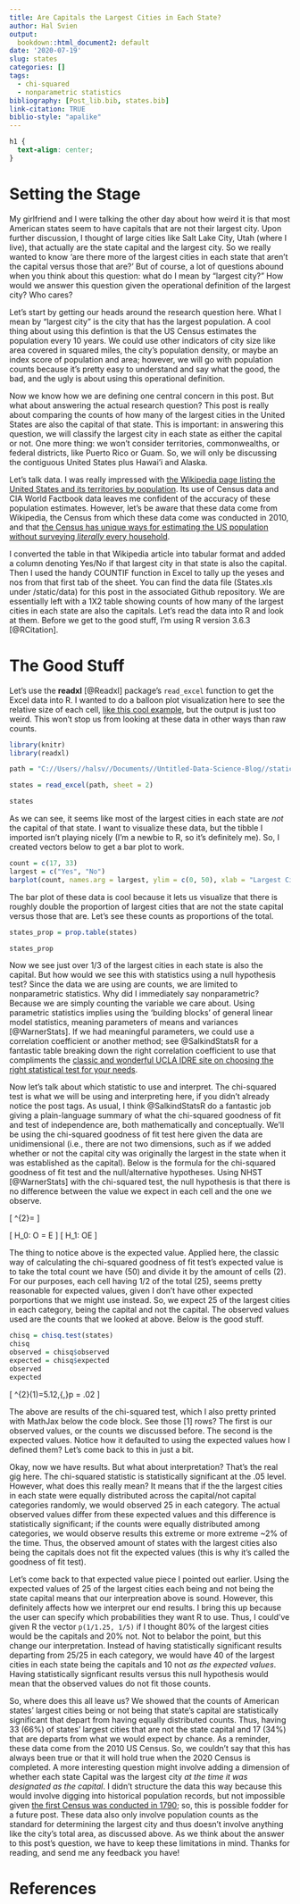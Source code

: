 ```yaml
---
title: Are Capitals the Largest Cities in Each State?
author: Hal Svien
output: 
  bookdown::html_document2: default
date: '2020-07-19'
slug: states
categories: []
tags:
  - chi-squared
  - nonparametric statistics
bibliography: [Post_lib.bib, states.bib]
link-citation: TRUE
biblio-style: "apalike"
---
```

```css
h1 {
  text-align: center;
}
```
# Setting the Stage

My girlfriend and I were talking the other day about how weird it is that most American states seem to have capitals that are not their largest city. Upon further discussion, I thought of large cities like Salt Lake City, Utah (where I live), that actually are the state capital and the largest city. So we really wanted to know 'are there more of the largest cities in each state that aren't the capital versus those that are?' But of course, a lot of questions abound when you think about this question: what do I mean by "largest city?" How would we answer this question given the operational definition of the largest city? Who cares?

Let's start by getting our heads around the research question here. What I mean by "largest city" is the city that has the largest population. A cool thing about using this defintion is that the US Census estimates the population every 10 years. We could use other indicators of city size like area covered in squared miles, the city's population density, or maybe an index score of population and area; however, we will go with population counts because it's pretty easy to understand and say what the good, the bad, and the ugly is about using this operational definition.

Now we know how we are defining one central concern in this post. But what about answering the actual research question? This post is really about comparing the counts of how many of the largest cities in the United States are also the capital of that state. This is important: in answering this question, we will classify the largest city in each state as either the capital or not. One more thing: we won't consider territories, commonwealths, or federal districts, like Puerto Rico or Guam. So, we will only be discussing the contiguous United States plus Hawai'i and Alaska.

Let's talk data. I was really impressed with [the Wikipedia page listing the United States and its territories by population](https://en.wikipedia.org/wiki/List_of_largest_cities_of_U.S._states_and_territories_by_population). Its use of Census data and CIA World Factbook data leaves me confident of the accuracy of these population estimates. However, let's be aware that these data come from Wikipedia, the Census from which these data come was conducted in 2010, and that [the Census has unique ways for estimating the US population without surveying *literally* every household](https://www.census.gov/programs-surveys/decennial-census/about/coverage-measurement.html).

I converted the table in that Wikipedia article into tabular format and added a column denoting Yes/No if that largest city in that state is also the capital. Then I used the handy COUNTIF function in Excel to tally up the yeses and nos from that first tab of the sheet. You can find the data file (States.xls under /static/data) for this post in the associated Github repository. We are essentially left with a 1X2 table showing counts of how many of the largest cities in each state are also the capitals. Let's read the data into R and look at them. Before we get to the good stuff, I'm using R version 3.6.3 [@RCitation].

# The Good Stuff

Let's use the **readxl** [@Readxl] package's `read_excel` function to get the Excel data into R. I wanted to do a balloon plot visualization here to see the relative size of each cell, [like this cool example](http://www.sthda.com/english/wiki/chi-square-test-of-independence-in-r), but the output is just too weird. This won't stop us from looking at these data in other ways than raw counts.

```r

library(knitr)
library(readxl)

path = "C://Users//halsv//Documents//Untitled-Data-Science-Blog//static//data//States.xls"

```

```r

states = read_excel(path, sheet = 2)

states

```

As we can see, it seems like most of the largest cities in each state are *not* the capital of that state. I want to visualize these data, but the tibble I imported isn't playing nicely (I'm a newbie to R, so it's definitely me). So, I created vectors below to get a bar plot to work.

```r

count = c(17, 33)
largest = c("Yes", "No")
barplot(count, names.arg = largest, ylim = c(0, 50), xlab = "Largest City is Also Capital?", ylab = "Count of Cities", col = c("#FF5733", "#C70039"))

```


The bar plot of these data is cool because it lets us visualize that there is roughly double the proportion of largest cities that are not the state capital versus those that are. Let's see these counts as proportions of the total.

```r
states_prop = prop.table(states)

states_prop
```

Now we see just over 1/3 of the largest cities in each state is also the capital. But how would we see this with statistics using a null hypothesis test? Since the data we are using are counts, we are limited to nonparametric statistics. Why did I immediately say nonparametric? Because we are simply counting the variable we care about. Using  parametric statistics implies using the 'building blocks' of general linear model statistics, meaning parameters of means and variances [@WarnerStats]. If we had meaningful parameters, we could use a correlation coefficient or another method; see @SalkindStatsR for a fantastic table breaking down the right correlation coefficient to use that compliments the [classic and wonderful UCLA IDRE site on choosing the right statistical test for your needs](https://stats.idre.ucla.edu/other/mult-pkg/whatstat/). 

Now let's talk about which statistic to use and interpret. The chi-squared test is what we will be using and interpreting here, if you didn't already notice the post tags. As usual, I think @SalkindStatsR do a fantastic job giving a plain-language summary of what the chi-squared goodness of fit and test of independence are, both mathematically and conceptually. We'll be using the chi-squared goodness of fit test here given the data are unidimensional (i.e., there are not two dimensions, such as if we added whether or not the capital city was originally the largest in the state when it was established as the capital). Below is the formula for the chi-squared goodness of fit test and the null/alternative hypotheses. Using NHST [@WarnerStats] with the chi-squared test, the null hypothesis is that there is no difference between the value we expect in each cell and the one we observe.

\[
\chi^{2}=\Sigma{\frac{{(O - E)}^{2}}{E}}
\]

\[
H_0: O = E
\]
\[
H_1: O\neq E
\]

The thing to notice above is the expected value. Applied here, the classic way of calculating the chi-squared goodness of fit test's expected value is to take the total count we have (50) and divide it by the amount of cells (2). For our purposes, each cell having 1/2 of the total (25), seems pretty reasonable for expected values, given I don't have other expected porportions that we might use instead. So, we expect 25 of the largest cities  in each category, being the capital and not the capital. The observed values used are the counts that we looked at above. Below is the good stuff.

```r

chisq = chisq.test(states)
chisq
observed = chisq$observed
expected = chisq$expected
observed
expected

```

\[
\chi^{2}(1)=5.12,{\,}p = .02
\]

The above are results of the chi-squared test, which I also pretty printed with MathJax below the code block. See those [1] rows? The first is our observed values, or the counts we discussed before. The second is the expected values. Notice how it defaulted to using the expected values how I defined them? Let's come back to this in just a bit.

Okay, now we have results. But what about interpretation? That's the real gig here. The chi-squared statistic is statistically significant at the .05 level. However, what does this really mean? It means that if the the largest cities in each state were equally distributed across the capital/not capital categories randomly, we would observed 25 in each category. The actual observed values differ from these expected values and this difference is statistically significant; if the counts were equally distributed among categories, we would observe results this extreme or more extreme ~2% of the time. Thus, the observed amount of states with the largest cities also being the capitals does not fit the expected values (this is why it's called the goodness of fit test).

Let's come back to that expected value piece I pointed out earlier. Using the expected values of 25 of the largest cities each being and not being the state capital means that our interpreation above is sound. However, this definitely affects how we interpret our end results. I bring this up because the user can specify which probabilities they want R to use. Thus, I could've given R the vector ```p(1/1.25, 1/5)``` if I thought 80% of the largest cities would be the capitals and 20% not. Not to belabor the point, but this change our interpretation. Instead of having statistically significant results departing from 25/25 in each category, we would have 40 of the largest cities in each state being the capitals and 10 not *as the expected values*. Having statistically signficant results versus this null hypothesis would mean that the observed values do not fit those counts.

So, where does this all leave us? We showed that the counts of American states' largest cities being or not being that state's capital are statistically significant that depart from having equally distributed counts. Thus, having 33 (66%) of states' largest cities that are not the state capital and 17 (34%) that are departs from what we would expect by chance. As a reminder, these data come from the 2010 US Census. So, we couldn't say that this has always been true or that it will hold true when the 2020 Census is completed. A more interesting question might involve adding a dimension of whether each state Capital was the largest city *at the time it was designated as the capital*. I didn't structure the data this way because this would involve digging into historical population records, but not impossible given [the first Census was conducted in 1790](https://www.census.gov/history/www/faqs/demographic_faqs/when_was_the_first_census_in_the_united_states.html); so, this is possible fodder for a future post. These data also only involve population counts as the standard for determining the largest city and thus doesn't involve anything like the city's total area, as discussed above. As we think about the answer to this post's question, we have to keep these limitations in mind. Thanks for reading, and send me any feedback you have!

# References
